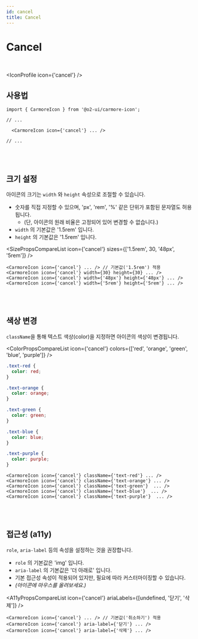 ```yaml
---
id: cancel
title: Cancel
---
```




# Cancel

<br />

<IconProfile icon={'cancel'} />

## 사용법

```tsx
import { CarmoreIcon } from '@o2-ui/carmore-icon';

// ...

  <CarmoreIcon icon={'cancel'} ... />

// ...
```

<br />
<br />

## 크기 설정

아이콘의 크기는 `width` 와 `height` 속성으로 조절할 수 있습니다.

- 숫자를 직접 지정할 수 있으며, 'px', 'rem', '%' 같은 단위가 포함된 문자열도 허용됩니다.
  - (단, 아이콘의 원래 비율은 고정되어 있어 변경할 수 없습니다.)
- `width` 의 기본값은 '1.5rem' 입니다.
- `height` 의 기본값은 '1.5rem' 입니다.

<SizePropsCompareList icon={'cancel'} sizes={['1.5rem', 30, '48px', '5rem']} />

```tsx
<CarmoreIcon icon={'cancel'} ... /> // 기본값('1.5rem') 적용
<CarmoreIcon icon={'cancel'} width={30} height={30} ... />
<CarmoreIcon icon={'cancel'} width={'48px'} height={'48px'} ... />
<CarmoreIcon icon={'cancel'} width={'5rem'} height={'5rem'} ... />
```

<br />
<br />

## 색상 변경

`className`을 통해 텍스트 색상(color)을 지정하면 아이콘의 색상이 변경됩니다.

<ColorPropsCompareList icon={'cancel'} colors={['red', 'orange', 'green', 'blue', 'purple']} />

```css
.text-red {
  color: red;
}

.text-orange {
  color: orange;
}

.text-green {
  color: green;
}

.text-blue {
  color: blue;
}

.text-purple {
  color: purple;
}
```

```tsx
<CarmoreIcon icon={'cancel'} className={'text-red'} ... />
<CarmoreIcon icon={'cancel'} className={'text-orange'} ... />
<CarmoreIcon icon={'cancel'} className={'text-green'}  ... />
<CarmoreIcon icon={'cancel'} className={'text-blue'}  ... />
<CarmoreIcon icon={'cancel'} className={'text-purple'}  ... />
```

<br />
<br />

## 접근성 (a11y)

`role`, `aria-label` 등의 속성을 설정하는 것을 권장합니다.

- `role` 의 기본값은 'img' 입니다.
- `aria-label` 의 기본값은 '더 아래로' 입니다.
- 기본 접근성 속성이 적용되어 있지만, 필요에 따라 커스터마이징할 수 있습니다.
- _(아이콘에 마우스를 올려보세요.)_

<A11yPropsCompareList icon={'cancel'} ariaLabels={[undefined, '닫기', '삭제']} />

```tsx
<CarmoreIcon icon={'cancel'} ... /> // 기본값('취소하기') 적용
<CarmoreIcon icon={'cancel'} aria-label={'닫기'} ... />
<CarmoreIcon icon={'cancel'} aria-label={'삭제'} ... />
```
